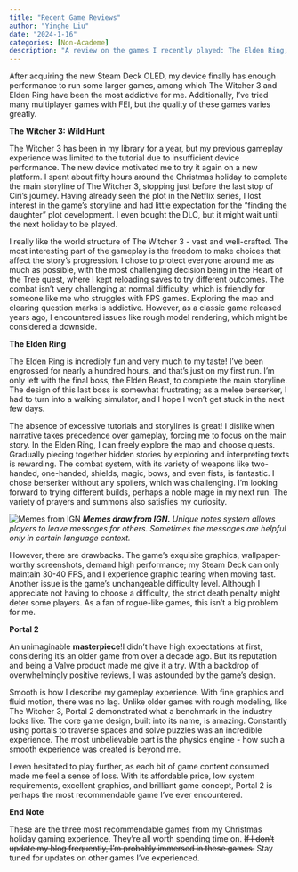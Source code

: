 ```yaml
---
title: "Recent Game Reviews"
author: "Yinghe Liu"
date: "2024-1-16"
categories: [Non-Academe]
description: "A review on the games I recently played: The Elden Ring, The Witcher 3, and Portal 2"
---
```


After acquiring the new Steam Deck OLED, my device finally has enough performance to run some larger games, among which The Witcher 3 and Elden Ring have been the most addictive for me. Additionally, I've tried many multiplayer games with FEI, but the quality of these games varies greatly.

**The Witcher 3: Wild Hunt**

The Witcher 3 has been in my library for a year, but my previous gameplay experience was limited to the tutorial due to insufficient device performance. The new device motivated me to try it again on a new platform. I spent about fifty hours around the Christmas holiday to complete the main storyline of The Witcher 3, stopping just before the last stop of Ciri's journey. Having already seen the plot in the Netflix series, I lost interest in the game's storyline and had little expectation for the "finding the daughter" plot development. I even bought the DLC, but it might wait until the next holiday to be played.

I really like the world structure of The Witcher 3 - vast and well-crafted. The most interesting part of the gameplay is the freedom to make choices that affect the story's progression. I chose to protect everyone around me as much as possible, with the most challenging decision being in the Heart of the Tree quest, where I kept reloading saves to try different outcomes. The combat isn't very challenging at normal difficulty, which is friendly for someone like me who struggles with FPS games. Exploring the map and clearing question marks is addictive. However, as a classic game released years ago, I encountered issues like rough model rendering, which might be considered a downside.

**The Elden Ring**

The Elden Ring is incredibly fun and very much to my taste! I've been engrossed for nearly a hundred hours, and that's just on my first run. I'm only left with the final boss, the Elden Beast, to complete the main storyline. The design of this last boss is somewhat frustrating; as a melee berserker, I had to turn into a walking simulator, and I hope I won't get stuck in the next few days.

The absence of excessive tutorials and storylines is great! I dislike when narrative takes precedence over gameplay, forcing me to focus on the main story. In the Elden Ring, I can freely explore the map and choose quests. Gradually piecing together hidden stories by exploring and interpreting texts is rewarding. The combat system, with its variety of weapons like two-handed, one-handed, shields, magic, bows, and even fists, is fantastic. I chose berserker without any spoilers, which was challenging. I'm looking forward to trying different builds, perhaps a noble mage in my next run. The variety of prayers and summons also satisfies my curiosity.

![Memes from IGN](img/Elden Ring IGN Meme .jpeg) ***Memes draw from IGN.** Unique notes system allows players to leave messages for others. Sometimes the messages are helpful only in certain language context.*

However, there are drawbacks. The game's exquisite graphics, wallpaper-worthy screenshots, demand high performance; my Steam Deck can only maintain 30-40 FPS, and I experience graphic tearing when moving fast. Another issue is the game's unchangeable difficulty level. Although I appreciate not having to choose a difficulty, the strict death penalty might deter some players. As a fan of rogue-like games, this isn't a big problem for me.

**Portal 2**

An unimaginable **masterpiece**!I didn't have high expectations at first, considering it's an older game from over a decade ago. But its reputation and being a Valve product made me give it a try. With a backdrop of overwhelmingly positive reviews, I was astounded by the game's design.

Smooth is how I describe my gameplay experience. With fine graphics and fluid motion, there was no lag. Unlike older games with rough modeling, like The Witcher 3, Portal 2 demonstrated what a benchmark in the industry looks like. The core game design, built into its name, is amazing. Constantly using portals to traverse spaces and solve puzzles was an incredible experience. The most unbelievable part is the physics engine - how such a smooth experience was created is beyond me.

I even hesitated to play further, as each bit of game content consumed made me feel a sense of loss. With its affordable price, low system requirements, excellent graphics, and brilliant game concept, Portal 2 is perhaps the most recommendable game I've ever encountered.

**End Note**

These are the three most recommendable games from my Christmas holiday gaming experience. They're all worth spending time on. ~~If I don't update my blog frequently, I'm probably immersed in these games.~~ Stay tuned for updates on other games I've experienced.
